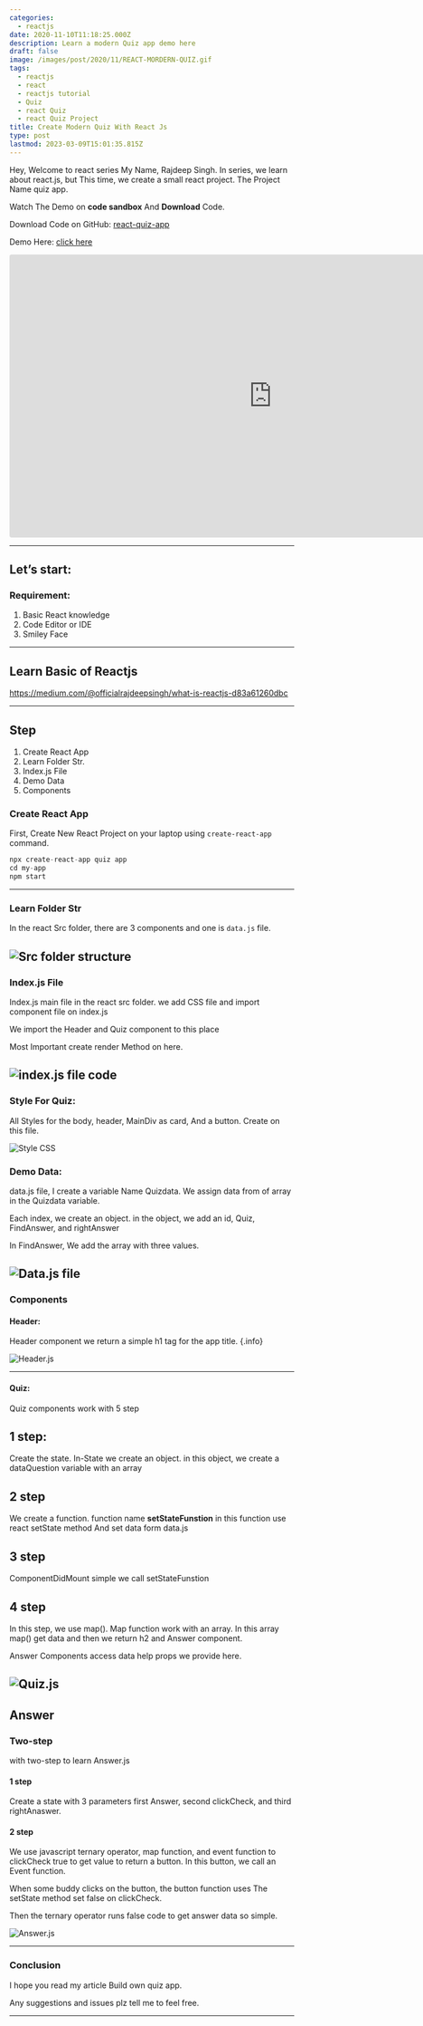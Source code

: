 ```yaml
---
categories:
  - reactjs
date: 2020-11-10T11:18:25.000Z
description: Learn a modern Quiz app demo here
draft: false
image: /images/post/2020/11/REACT-MORDERN-QUIZ.gif
tags:
  - reactjs
  - react
  - reactjs tutorial
  - Quiz
  - react Quiz
  - react Quiz Project
title: Create Modern Quiz With React Js
type: post
lastmod: 2023-03-09T15:01:35.815Z
---
```


Hey, Welcome to react series My Name, Rajdeep Singh. In series, we learn about react.js, but This time, we create a small react project. The Project Name quiz app.

Watch The Demo on **code sandbox** And **Download** Code.

Download Code on GitHub: [react-quiz-app](https://github.com/officialrajdeepsingh/react-quiz-app)

Demo Here: [click here](https://b95nf.csb.app/)

<iframe width="928" height="500" src="https://codesandbox.io/embed/react-quiz-app-b95nf?from-embed" style=" height:500px; border:0; border-radius: 4px; overflow:hidden;" sandbox="allow-modals allow-forms allow-popups allow-scripts allow-same-origin"></iframe>

---

## Let’s start:

### Requirement:

1. Basic React knowledge
2. Code Editor or IDE
3. Smiley Face

---

## Learn Basic of Reactjs

https://medium.com/@officialrajdeepsingh/what-is-reactjs-d83a61260dbc

---

## Step

1. Create React App
2. Learn Folder Str.
3. Index.js File
4. Demo Data
5. Components

### Create React App

First, Create New React Project on your laptop using `create-react-app` command.

```javascript
npx create-react-app quiz app
cd my-app
npm start
```

---

### Learn Folder Str

In the react Src folder, there are 3 components and one is `data.js` file.

## ![Src folder structure](/images/post/2020/11/quiz-app.png 'Src folder structure')

### Index.js File

Index.js main file in the react src folder. we add CSS file and import component file on index.js

We import the Header and Quiz component to this place

Most Important create render Method on here.

## ![index.js file code](/images/post/2020/11/react-quiz.png 'index.js file code')

### Style For Quiz:

All Styles for the body, header, MainDiv as card, And a button. Create on this file.

![Style CSS](/images/post/2020/11/react-quiz-code.png 'Style CSS')

### Demo Data:

data.js file, I create a variable Name Quizdata. We assign data from of array in the Quizdata variable.

Each index, we create an object. in the object, we add an id, Quiz, FindAnswer, and rightAnswer

In FindAnswer, We add the array with three values.

## ![Data.js file](/images/post/2020/11/react-quiz-code-app.png "Data.js file")

### Components

#### Header:

Header component we return a simple h1 tag for the app title. {.info}

![Header.js](/images/post/2020/11/react-quizs.png "Header.js")

---

#### Quiz:

Quiz components work with 5 step

## 1 step:

Create the state. In-State we create an object. in this object, we create a dataQuestion variable with an array

## 2 step

We create a function. function name **setStateFunstion** in this function use react setState method And set data form data.js

## 3 step

ComponentDidMount simple we call setStateFunstion

## 4 step

In this step, we use map(). Map function work with an array. In this array map() get data and then we return h2 and Answer component.

Answer Components access data help props we provide here.

## ![Quiz.js](/images/post/2020/11/react-quiz-component.png "Quiz.js")

## Answer

### Two-step

with two-step to learn Answer.js

#### 1 step

Create a state with 3 parameters first Answer, second clickCheck, and third rightAnaswer.

#### 2 step

We use javascript ternary operator, map function, and event function to clickCheck true to get value to return a button. In this button, we call an Event function.

When some buddy clicks on the button, the button function uses The setState method set false on clickCheck.

Then the ternary operator runs false code to get answer data so simple.

![Answer.js](/images/post/2020/11/quiz-answer.png "Answer.js")

---

### Conclusion

I hope you read my article Build own quiz app.

Any suggestions and issues plz tell me to feel free.

---
